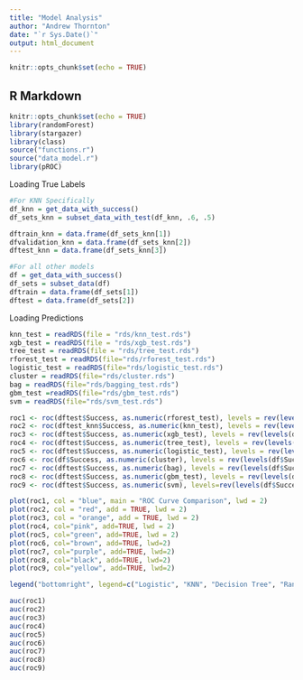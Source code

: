```yaml
---
title: "Model Analysis"
author: "Andrew Thornton"
date: "`r Sys.Date()`"
output: html_document
---
```


```r
knitr::opts_chunk$set(echo = TRUE)
```

## R Markdown

```r
knitr::opts_chunk$set(echo = TRUE)
library(randomForest)
library(stargazer)
library(class)
source("functions.r")
source("data_model.r")
library(pROC)
```
Loading True Labels
```r
#For KNN Specifically
df_knn = get_data_with_success()
df_sets_knn = subset_data_with_test(df_knn, .6, .5)

dftrain_knn = data.frame(df_sets_knn[1])
dfvalidation_knn = data.frame(df_sets_knn[2])
dftest_knn = data.frame(df_sets_knn[3])

#For all other models
df = get_data_with_success()
df_sets = subset_data(df)
dftrain = data.frame(df_sets[1])
dftest = data.frame(df_sets[2])
```

Loading Predictions
``` r
knn_test = readRDS(file = "rds/knn_test.rds")
xgb_test = readRDS(file = "rds/xgb_test.rds")
tree_test = readRDS(file = "rds/tree_test.rds")
rforest_test = readRDS(file="rds/rforest_test.rds")
logistic_test = readRDS(file="rds/logistic_test.rds")
cluster = readRDS(file="rds/cluster.rds")
bag = readRDS(file="rds/bagging_test.rds")
gbm_test =readRDS(file="rds/gbm_test.rds")
svm = readRDS(file="rds/svm_test.rds")
```

``` r
roc1 <- roc(dftest$Success, as.numeric(rforest_test), levels = rev(levels(dftest$Success)))
roc2 <- roc(dftest_knn$Success, as.numeric(knn_test), levels = rev(levels(dftest_knn$Success)))
roc3 <- roc(dftest$Success, as.numeric(xgb_test), levels = rev(levels(dftest$Success)))
roc4 <- roc(dftest$Success, as.numeric(tree_test), levels = rev(levels(dftest$Success)))
roc5 <- roc(dftest$Success, as.numeric(logistic_test), levels = rev(levels(dftest$Success)))
roc6 <- roc(df$Success, as.numeric(cluster), levels = rev(levels(df$Success)))
roc7 <- roc(dftest$Success, as.numeric(bag), levels = rev(levels(df$Success)))
roc8 <- roc(dftest$Success, as.numeric(gbm_test), levels = rev(levels(df$Success)))
roc9 <- roc(dftest$Success, as.numeric(svm), levels=rev(levels(df$Success)))

plot(roc1, col = "blue", main = "ROC Curve Comparison", lwd = 2)
plot(roc2, col = "red", add = TRUE, lwd = 2)
plot(roc3, col = "orange", add = TRUE, lwd = 2)
plot(roc4, col="pink", add=TRUE, lwd = 2)
plot(roc5, col="green", add=TRUE, lwd = 2)
plot(roc6, col="brown", add=TRUE, lwd=2)
plot(roc7, col="purple", add=TRUE, lwd=2)
plot(roc8, col="black", add=TRUE, lwd=2)
plot(roc9, col="yellow", add=TRUE, lwd=2)

legend("bottomright", legend=c("Logistic", "KNN", "Decision Tree", "Random Forest", "XGB", "K-Means Clustering", "Bagging", "GBM", "SVM" ), col=c("green", "red", "pink", "blue", "orange", "brown", "purple", "black", "yellow"), lwd=2)
```

```r
auc(roc1)
auc(roc2)
auc(roc3)
auc(roc4)
auc(roc5)
auc(roc6)
auc(roc7)
auc(roc8)
auc(roc9)
```